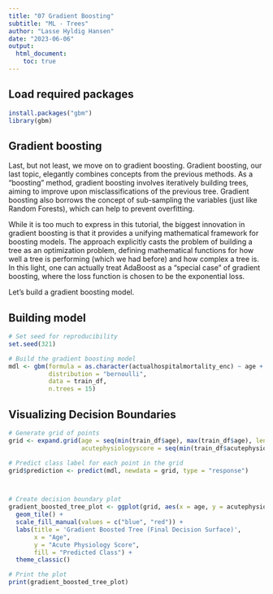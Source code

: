 ```yaml
---
title: "07 Gradient Boosting"
subtitle: "ML - Trees"
author: "Lasse Hyldig Hansen"
date: "2023-06-06"
output: 
  html_document:
    toc: true
---
```

## Load required packages

```r
install.packages("gbm")
library(gbm)
```


## Gradient boosting

Last, but not least, we move on to gradient boosting. Gradient boosting, our last topic, elegantly combines concepts from the previous methods. As a “boosting” method, gradient boosting involves iteratively building trees, aiming to improve upon misclassifications of the previous tree. Gradient boosting also borrows the concept of sub-sampling the variables (just like Random Forests), which can help to prevent overfitting.

While it is too much to express in this tutorial, the biggest innovation in gradient boosting is that it provides a unifying mathematical framework for boosting models. The approach explicitly casts the problem of building a tree as an optimization problem, defining mathematical functions for how well a tree is performing (which we had before) and how complex a tree is. In this light, one can actually treat AdaBoost as a “special case” of gradient boosting, where the loss function is chosen to be the exponential loss.

Let’s build a gradient boosting model.

## Building model

```r
# Set seed for reproducibility
set.seed(321)

# Build the gradient boosting model
mdl <- gbm(formula = as.character(actualhospitalmortality_enc) ~ age + acutephysiologyscore, 
           distribution = "bernoulli", 
           data = train_df, 
           n.trees = 15)
```

## Visualizing Decision Boundaries

```r
# Generate grid of points
grid <- expand.grid(age = seq(min(train_df$age), max(train_df$age), length.out = 100),
                    acutephysiologyscore = seq(min(train_df$acutephysiologyscore), max(train_df$acutephysiologyscore), length.out = 100))

# Predict class label for each point in the grid
grid$prediction <- predict(mdl, newdata = grid, type = "response")



# Create decision boundary plot
gradient_boosted_tree_plot <- ggplot(grid, aes(x = age, y = acutephysiologyscore, fill = as.factor(ifelse(prediction > 0.5, 1, 0)))) +
  geom_tile() +
  scale_fill_manual(values = c("blue", "red")) +
  labs(title = 'Gradient Boosted Tree (Final Decision Surface)',
       x = "Age",
       y = "Acute Physiology Score",
       fill = "Predicted Class") +
  theme_classic()

# Print the plot
print(gradient_boosted_tree_plot)
```

